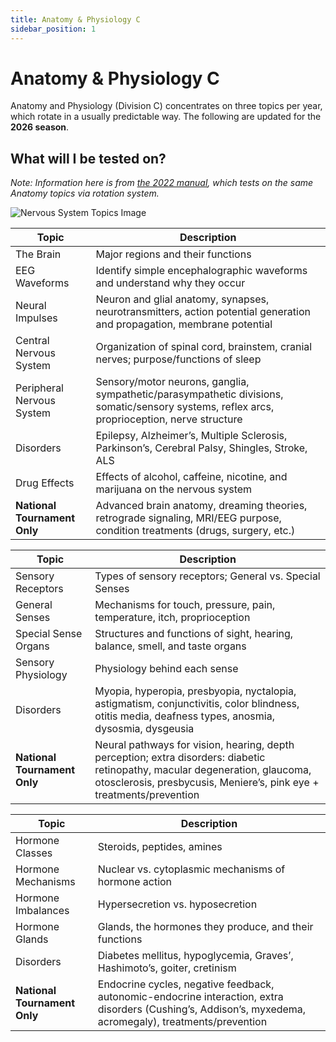 ```yaml
---
title: Anatomy & Physiology C
sidebar_position: 1
---
```



# Anatomy & Physiology C
Anatomy and Physiology (Division C) concentrates on three topics per year, which rotate in a usually predictable way. The following are updated for the **2026 season**.

<TopicCard 
title="Nervous System" 
subtext="The brain, spinal cord, and nerves that coordinate and transmit signals across the body.">
</TopicCard>

<TopicCard title="Sense Organs" 
subtext="Organs that detect and relay sensory information to the brain.">
</TopicCard>

<TopicCard title="Endocrine System" 
subtext="A network of glands that release hormones to regulate growth, metabolism, and mood.">
</TopicCard>

## What will I be tested on?

*Note: Information here is from 
<a href="https://www.soinc.org/sites/default/files/2021-09/Science_Olympiad_Div_B_2022_Rules_Manual_Web_0.pdf">the 2022 manual</a>, which tests on the same Anatomy topics via rotation system.*

![Nervous System Topics Image](/static/img/nvs.excalidraw.png)

| Topic                        | Description                                                                                                                                  |
| ---------------------------- | -------------------------------------------------------------------------------------------------------------------------------------------- |
| The Brain                    | Major regions and their functions                                                                                                            |
| EEG Waveforms                | Identify simple encephalographic waveforms and understand why they occur                                                                     |
| Neural Impulses              | Neuron and glial anatomy, synapses, neurotransmitters, action potential generation and propagation, membrane potential                       |
| Central Nervous System       | Organization of spinal cord, brainstem, cranial nerves; purpose/functions of sleep                                                           |
| Peripheral Nervous System    | Sensory/motor neurons, ganglia, sympathetic/parasympathetic divisions, somatic/sensory systems, reflex arcs, proprioception, nerve structure |
| Disorders                    | Epilepsy, Alzheimer’s, Multiple Sclerosis, Parkinson’s, Cerebral Palsy, Shingles, Stroke, ALS                                                |
| Drug Effects                 | Effects of alcohol, caffeine, nicotine, and marijuana on the nervous system                                                                  |
| **National Tournament Only** | Advanced brain anatomy, dreaming theories, retrograde signaling, MRI/EEG purpose, condition treatments (drugs, surgery, etc.)                |

| Topic                        | Description                                                                                                                                                                                          |
| ---------------------------- | ---------------------------------------------------------------------------------------------------------------------------------------------------------------------------------------------------- |
| Sensory Receptors            | Types of sensory receptors; General vs. Special Senses                                                                                                                                               |
| General Senses               | Mechanisms for touch, pressure, pain, temperature, itch, proprioception                                                                                                                              |
| Special Sense Organs         | Structures and functions of sight, hearing, balance, smell, and taste organs                                                                                                                         |
| Sensory Physiology           | Physiology behind each sense                                                                                                                                                                         |
| Disorders                    | Myopia, hyperopia, presbyopia, nyctalopia, astigmatism, conjunctivitis, color blindness, otitis media, deafness types, anosmia, dysosmia, dysgeusia                                                  |
| **National Tournament Only** | Neural pathways for vision, hearing, depth perception; extra disorders: diabetic retinopathy, macular degeneration, glaucoma, otosclerosis, presbycusis, Meniere’s, pink eye + treatments/prevention |

| Topic                        | Description                                                                                                                                               |
| ---------------------------- | --------------------------------------------------------------------------------------------------------------------------------------------------------- |
| Hormone Classes              | Steroids, peptides, amines                                                                                                                                |
| Hormone Mechanisms           | Nuclear vs. cytoplasmic mechanisms of hormone action                                                                                                      |
| Hormone Imbalances           | Hypersecretion vs. hyposecretion                                                                                                                          |
| Hormone Glands               | Glands, the hormones they produce, and their functions                                                                                                    |
| Disorders                    | Diabetes mellitus, hypoglycemia, Graves’, Hashimoto’s, goiter, cretinism                                                                                  |
| **National Tournament Only** | Endocrine cycles, negative feedback, autonomic-endocrine interaction, extra disorders (Cushing’s, Addison’s, myxedema, acromegaly), treatments/prevention |
